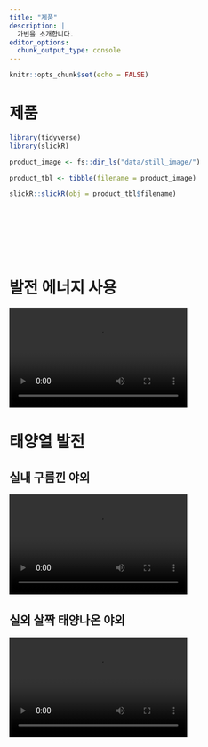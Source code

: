 ```yaml
---
title: "제품"
description: |
  가빈을 소개합니다.
editor_options: 
  chunk_output_type: console
---
```


```r
knitr::opts_chunk$set(echo = FALSE)
```

# 제품

```r
library(tidyverse)
library(slickR)

product_image <- fs::dir_ls("data/still_image/")

product_tbl <- tibble(filename = product_image)

slickR::slickR(obj = product_tbl$filename)
```

<br>
<br>
<br> 
<br>
<br> 


# 발전 에너지 사용


<video width="320" height="180" controls>
  <source src="data/production/fan.mp4" type="video/mp4">
</video>


# 태양열 발전

## 실내 구름낀 야외

<video width="320" height="180" controls>
  <source src="data/production/solar.mp4" type="video/mp4">
</video>


## 실외 살짝 태양나온 야외

<video width="320" height="180" controls>
  <source src="data/production/solar-outside2.mp4" type="video/mp4">
</video>

